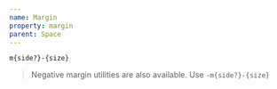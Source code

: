 ```yaml
---
name: Margin
property: margin
parent: Space
---
```



`m{side?}-{size}`

<ConfigPropertyList property="margin" />

<Grid minWidth="100px">
  <InfoBox caption="All" pattern="m-{size}" color="orange">
    <Box className="bg-orange-200 rounded border border-orange-200">
      <Box
        className={`h-8 px-2 bg-white rounded border-orange-300 border-4 m-4`}
      />
    </Box>
  </InfoBox>
  <InfoBox caption="Horizontal" pattern="mx-{size}" color="orange">
    <Box className="bg-orange-200 rounded border border-orange-200">
      <Box
        className={`h-8 px-2 bg-white rounded border-orange-300 border-4 mx-4`}
      />
    </Box>
  </InfoBox>
  <InfoBox caption="Vertical" pattern="my-{size}" color="orange">
    <Box className="bg-orange-200 rounded border border-orange-200">
      <Box
        className={`h-8 px-2 bg-white rounded border-orange-300 border-4 my-4`}
      />
    </Box>
  </InfoBox>
  <InfoBox caption="Top" pattern="mt-{size}" color="orange">
    <Box className="bg-orange-200 rounded border border-orange-200">
      <Box
        className={`h-8 px-2 bg-white rounded border-orange-300 border-4 mt-4`}
      />
    </Box>
  </InfoBox>
  <InfoBox caption="Right" pattern="mr-{size}" color="orange">
    <Box className="bg-orange-200 rounded border border-orange-200">
      <Box
        className={`h-8 px-2 bg-white rounded border-orange-300 border-4 mr-4`}
      />
    </Box>
  </InfoBox>
  <InfoBox caption="Bottom" pattern="mb-{size}" color="orange">
    <Box className="bg-orange-200 rounded border border-orange-200">
      <Box
        className={`h-8 px-2 bg-white rounded border-orange-300 border-4 mb-4`}
      />
    </Box>
  </InfoBox>
  <InfoBox caption="Left" pattern="ml-{size}" color="orange">
    <Box className="bg-orange-200 rounded border border-orange-200">
      <Box
        className={`h-8 px-2 bg-white rounded border-orange-300 border-4 ml-4`}
      />
    </Box>
  </InfoBox>
</Grid>

> Negative margin utilities are also available. Use `-m{side?}-{size}`
